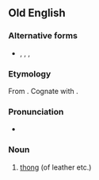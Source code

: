 ==Old English==

===Alternative forms===
* {{l|ang|þwong}}, {{l|ang|þwæng}}, {{l|ang|þweng}}, {{l|ang|þƿang}}

===Etymology===
From {{inh|ang|gem-pro|*þwanguz}}. Cognate with {{cog|non|þvengr}}.

===Pronunciation===
* {{IPA|ang|/θwɑŋɡ/}}

===Noun===
{{ang-noun|m}}

# [[thong]] (of leather etc.)